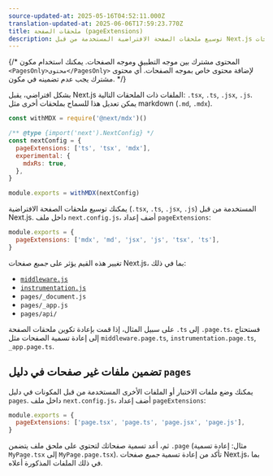```yaml
---
source-updated-at: 2025-05-16T04:52:11.000Z
translation-updated-at: 2025-06-06T17:59:23.770Z
title: ملحقات الصفحة (pageExtensions)
description: توسيع ملحقات الصفحة الافتراضية المستخدمة من قبل Next.js عند حل الصفحات في موجه الصفحات (Pages Router).
---
```


{/* المحتوى مشترك بين موجه التطبيق وموجه الصفحات. يمكنك استخدام مكون `<PagesOnly>محتوى</PagesOnly>` لإضافة محتوى خاص بموجه الصفحات. أي محتوى مشترك يجب عدم تضمينه في مكون. */}

<AppOnly>

بشكل افتراضي، يقبل Next.js الملفات ذات الملحقات التالية: `.tsx`, `.ts`, `.jsx`, `.js`. يمكن تعديل هذا للسماح بملحقات أخرى مثل markdown (`.md`, `.mdx`).

```js filename="next.config.js"
const withMDX = require('@next/mdx')()

/** @type {import('next').NextConfig} */
const nextConfig = {
  pageExtensions: ['ts', 'tsx', 'mdx'],
  experimental: {
    mdxRs: true,
  },
}

module.exports = withMDX(nextConfig)
```

</AppOnly>

<PagesOnly>

يمكنك توسيع ملحقات الصفحة الافتراضية (`.tsx`, `.ts`, `.jsx`, `.js`) المستخدمة من قبل Next.js. داخل ملف `next.config.js`، أضف إعداد `pageExtensions`:

```js filename="next.config.js"
module.exports = {
  pageExtensions: ['mdx', 'md', 'jsx', 'js', 'tsx', 'ts'],
}
```

تغيير هذه القيم يؤثر على _جميع_ صفحات Next.js، بما في ذلك:

- [`middleware.js`](/docs/pages/building-your-application/routing/middleware)
- [`instrumentation.js`](/docs/pages/building-your-application/optimizing/instrumentation)
- `pages/_document.js`
- `pages/_app.js`
- `pages/api/`

على سبيل المثال، إذا قمت بإعادة تكوين ملحقات الصفحة `.ts` إلى `.page.ts`، فستحتاج إلى إعادة تسمية الصفحات مثل `middleware.page.ts`, `instrumentation.page.ts`, `_app.page.ts`.

## تضمين ملفات غير صفحات في دليل `pages`

يمكنك وضع ملفات الاختبار أو الملفات الأخرى المستخدمة من قبل المكونات في دليل `pages`. داخل ملف `next.config.js`، أضف إعداد `pageExtensions`:

```js filename="next.config.js"
module.exports = {
  pageExtensions: ['page.tsx', 'page.ts', 'page.jsx', 'page.js'],
}
```

ثم، أعد تسمية صفحاتك لتحتوي على ملحق ملف يتضمن `.page` (مثال: إعادة تسمية `MyPage.tsx` إلى `MyPage.page.tsx`). تأكد من إعادة تسمية _جميع_ صفحات Next.js، بما في ذلك الملفات المذكورة أعلاه.

</PagesOnly>